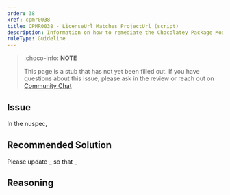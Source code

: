 ```yaml
---
order: 38
xref: cpmr0038
title: CPMR0038 - LicenseUrl Matches ProjectUrl (script)
description: Information on how to remediate the Chocolatey Package Moderation Rule 0038
ruleType: Guideline
---
```


<?! Include "../../../../../shared/package-validator-rule-guideline.txt" /?>

> :choco-info: **NOTE**
>
> This page is a stub that has not yet been filled out. If you have questions about this issue, please ask in the review or reach out on [Community Chat](https://ch0.co/community)

## Issue

In the nuspec,

## Recommended Solution

Please update _ so that _

## Reasoning

